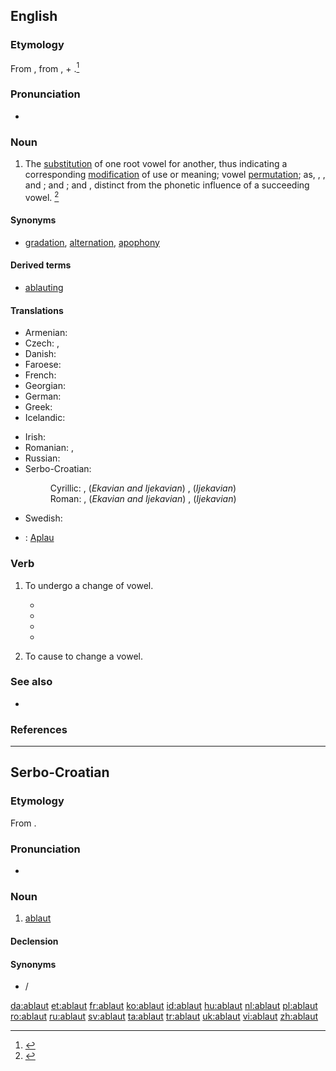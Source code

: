{{also|Ablaut}}
==English==
{{wikipedia|Indo-European ablaut}}

===Etymology===
From {{etyl|de|en}} {{term|Ablaut||off-sound|lang=de}}, from {{term|ab||off|lang=de}}, + {{term|Laut||sound|lang=de}}.<ref>{{reference-book |editor=Morris, William |title=The American Heritage Dictionary of the English Language |origyear=1969 |year=1971 |publisher=American Heritage Publishing Co., Inc. |location=New York, NY |isbn=0-395-09066-0 |pages=3 }}</ref>

===Pronunciation===
* {{a|US}} {{IPA|/ˈɑbˌlaʊt/|/ˈɑpˌlaʊt/|/ˈæbˌlaʊt/}}

===Noun===
{{en-noun}}

# {{context|linguistics|lang=en}} The [[substitution]] of one root vowel for another, thus indicating a corresponding [[modification]] of use or meaning; vowel [[permutation]]; as, {{term|get}}, {{term|gat}}, and {{term|got}}; {{term|sing}} and {{term|song}}; {{term|hang}} and {{term|hung}}, distinct from the phonetic influence of a succeeding vowel. {{defdate|Mid 19<sup>th</sup> century.}}<ref name=SOED>{{reference-book | last =| first = | authorlink =  | coauthors =  | editor =Brown, Lesley  | others =  | title = The Shorter Oxford English Dictionary | origdate =  | origyear = 1933| origmonth =  | url =  | format =  | accessdate =  | accessyear =  | accessmonth =  | edition = 5th | date =  | year =2003| month =  | publisher =Oxford University Press  | location =Oxford, UK | language =  | id =  | doi = | isbn =978-0-19-860575-7 | lccn = | ol = | pages =5| chapter =  | chapterurl =  | quote =}}</ref>

====Synonyms====
* [[gradation]], [[alternation]], [[apophony]]

====Derived terms====
* [[ablauting]]

====Translations====
{{trans-top|substitution of one root vowel for another}}
* Armenian: {{t-|hy|ձայնդարձ|tr=jayndarj}}
* Czech: {{t-|cs|kmenostup|m}}, {{t-|cs|střída|f}}
* Danish: {{t-|da|aflyd|c}}
* Faroese: {{t-|fo|avljóð|n}}
* French: {{t+|fr|apophonie|f}}
* Georgian: {{t-|ka|აბლაუტი|tr=ablauti|sc=Geor}}
* German: {{t+|de|Ablaut|m}}
* Greek: {{t+|el|ετεροίωση|f|tr=eteroíosi}}
* Icelandic: {{t-|is|hljóðskipti|n-p}}
{{trans-mid}}
* Irish: {{t-|ga|ablabht}}
* Romanian: {{t|ro|apofonie|f}}, {{t|ro|ablaut|n}}
* Russian: {{t+|ru|аблаут|m|tr=abláut}}
* Serbo-Croatian:
*: Cyrillic: {{t-|sh|а̀блаут|m|sc=Cyrl}}, (''Ekavian and Ijekavian'') {{t-|sh|пре́вој|m|sc=Cyrl}}, (''Ijekavian'') {{t-|sh|прије́вој|m|sc=Cyrl}}
*: Roman: {{t-|sh|àblaut|m}}, (''Ekavian and Ijekavian'') {{t-|sh|prévoj|m}}, (''Ijekavian'') {{t-|sh|prijévoj|m}}
* Swedish: {{t+|sv|avljud|n}}
{{trans-bottom}}
{{checktrans-top}}
* {{ttbc|vi}}: [[Aplau]]
{{trans-bottom}}

===Verb===
{{en-verb}}

# {{context|intransitive|linguistics|of a vowel-containing linguistic component|lang=en}} To undergo a change of vowel.
#* {{quote-book|title=Function and Form in the -áya-formations of the Rig Veda and ...| page=209| books.google.com/books?isbn=3525262191| author=Stephanie W. Jamison| year=1983| passage=This root must once have '''ablauted''', given the associated nominal derivatives prthii- 'broad', prthivl- 'earth'. However, it does not '''ablaut''' at all in its verbal forms.}}
#* {{quote-book|title=Yupik Eskimo prosodic systems: descriptive and comparative studies| page=241| books.google.com/books?isbn=0933769377| author=Michael E. Krauss| year=1985| passage=What we find is that one cannot predict which members of V a given member of E will cause to '''ablaut'''}}
#* {{quote-book|title=Catching language: the standing challenge of grammar writing| page=536| books.google.com/books?isbn=3110186039| author=Felix K. Ameka, Alan Charles Dench, Nicholas Evans| year=2006| passage=It is these co-opted verbs that tend to '''ablaut''' variably in the different Dakotan dialects and that forced morphological restructuring}}
#* {{quote-book|title=Relative Clauses in Languages of the Americas: A Typological Overview| page=219| books.google.com/books?isbn=902720683X| author={{w|Bernard Comrie}}, Zarina Estrada Fernández| year=2012| passage=This allomorph also causes the back vowel to '''ablaut''' to a low vowel.}}
# {{context|transitive|linguistics|lang=en}} To cause to change a vowel.

===See also===
* {{pedialite|Apophony}}

===References===
<references/>

----

==Serbo-Croatian==

===Etymology===
From {{etyl|de|sh}} {{term|Ablaut|lang=de}}.

===Pronunciation===
* {{IPA|/ǎblaut/|lang=sh}}

===Noun===
{{sh-noun|g=m|head=àblaut|r|аблаут|а̀блаут}}

# [[#English|ablaut]]

====Declension====
{{sh-decl-noun
|àblaut|ablauti
|ablauta|ablauta
|ablautu|ablautima
|ablaut|ablaute
|ablaute|ablauti
|ablautu|ablautima
|ablautom|ablautima
}}

====Synonyms====
* {{l|sh|prévoj}} / {{l|sh|prijévoj}}

[[da:ablaut]]
[[et:ablaut]]
[[fr:ablaut]]
[[ko:ablaut]]
[[id:ablaut]]
[[hu:ablaut]]
[[nl:ablaut]]
[[pl:ablaut]]
[[ro:ablaut]]
[[ru:ablaut]]
[[sv:ablaut]]
[[ta:ablaut]]
[[tr:ablaut]]
[[uk:ablaut]]
[[vi:ablaut]]
[[zh:ablaut]]